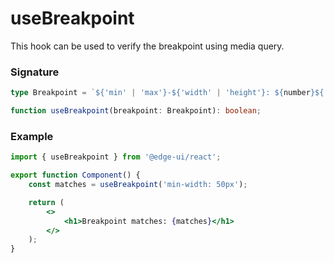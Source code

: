 # useBreakpoint

This hook can be used to verify the breakpoint using media query.

### Signature

```ts
type Breakpoint = `${'min' | 'max'}-${'width' | 'height'}: ${number}${'px' | 'rem' | 'em'}`;

function useBreakpoint(breakpoint: Breakpoint): boolean;
```

### Example

```jsx
import { useBreakpoint } from '@edge-ui/react';

export function Component() {
    const matches = useBreakpoint('min-width: 50px');

    return (
        <>
            <h1>Breakpoint matches: {matches}</h1>
        </>
    );
}
```
